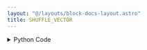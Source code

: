 ```yaml
---
layout: "@/layouts/block-docs-layout.astro"
title: SHUFFLE_VECTOR
---
```



<PythonDocsDisplay docstring={docstring} />

<details>
<summary>Python Code</summary>
```python
from numpy.random import permutation
from flojoy import flojoy, Vector


@flojoy
def SHUFFLE_VECTOR(
    default: Vector,
) -> Vector:
    """The SHUFFLE_VECTOR node returns a vector that is randomly shuffled

    Inputs
    ------
    default : Vector
        The input vector

    Returns
    -------
    Vector
        Shuffled input vector
    """

    shuffledVector = permutation(default.v)

    return Vector(v=shuffledVector)

```
[Find this Flojoy Block on GitHub](https://github.com/flojoy-ai/blocks/blob/main/blocks/TRANSFORMERS/VECTOR_MANIPULATION/SHUFFLE_VECTOR/SHUFFLE_VECTOR.py)
</details>


## Example
